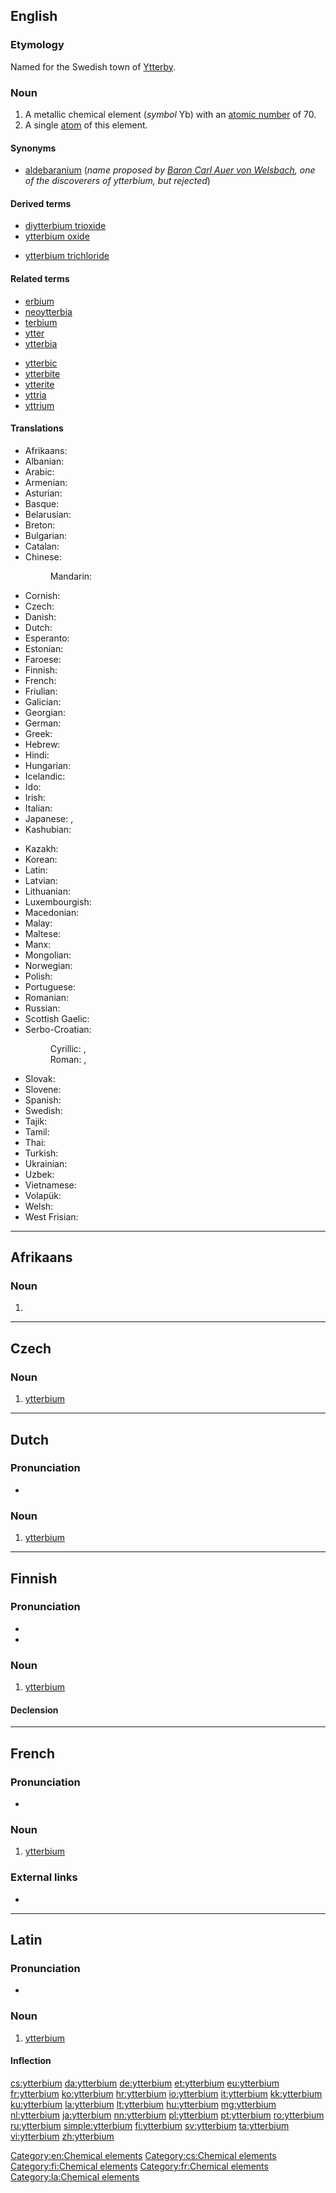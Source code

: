 {{also|Ytterbium}}
==English==
{{elements|Yb|thulium|Tm|lutetium|Lu}}

===Etymology===
Named for the Swedish town of [[w:Ytterby|Ytterby]].

===Noun===
{{en-noun|-|s}}
{{wikipedia}}

# A metallic chemical element (''symbol'' Yb) with an [[atomic number]] of 70.
# A single [[atom]] of this element.

====Synonyms====
* [[aldebaranium]] (''name proposed by [[w:Carl Auer von Welsbach|Baron Carl Auer von Welsbach]], one of the discoverers of ytterbium, but rejected'')

====Derived terms====
{{der-top}}
* [[diytterbium trioxide]]
* [[ytterbium oxide]]
{{der-mid}}
* [[ytterbium trichloride]]
{{der-bottom}}

====Related terms====
{{rel-top}}
* [[erbium]]<!--same etymology-->
* [[neoytterbia]]
* [[terbium]]<!--same etymology-->
* [[ytter]]
* [[ytterbia]]
{{rel-mid}}
* [[ytterbic]]
* [[ytterbite]]
* [[ytterite]]
* [[yttria]]
* [[yttrium]]<!--same etymology-->
{{rel-bottom}}

====Translations====
{{trans-top|chemical element}}
* Afrikaans: {{t|af|ytterbium}}
* Albanian: {{t|sq|iterb}}
* Arabic: {{t|ar|يِتْرِبْيُوم|tr=yitribyum|m}}
* Armenian: {{t|hy|իտերբիում}}
* Asturian: {{t|ast|iterbiu|m}}
* Basque: {{t|eu|iterbioa}}
* Belarusian: {{t|be|iтэрбiй|m|tr=itérbij|sc=Cyrl}}
* Breton: {{t|br|iterbiom}}
* Bulgarian: {{t|bg|итербий|m|tr=itérbij|sc=Cyrl}}
* Catalan: {{t|ca|iterbi}}
* Chinese:
*: Mandarin: {{t+|cmn|鐿|tr=yì|sc=Hani}}
* Cornish: {{t|kw|yterbyum}}
* Czech: {{t+|cs|ytterbium}}
* Danish: {{t|da|ytterbium}}
* Dutch: {{t+|nl|ytterbium|n}}
* Esperanto: {{t|eo|iterbio}}
* Estonian: {{t|et|üterbium}}
* Faroese: {{t|fo|ytterbium}}
* Finnish: {{t+|fi|ytterbium}}
* French: {{t+|fr|ytterbium|m}}
* Friulian: {{t|fur|iterbi}}
* Galician: {{t+|gl|iterbio}}
* Georgian: {{t|ka|იტერბიუმი}}
* German: {{t+|de|Ytterbium|n}}
* Greek: {{t+|el|υττέρβιο|n}}
* Hebrew: {{t+|he|איטרביום|tr=itérbiyum|sc=Hebr}}
* Hindi: {{t|hi|श्वेतला|tr=shvetalaa|sc=Deva}}
* Hungarian: {{t+|hu|itterbium}}
* Icelandic: {{t+|is|ytterbín}}
* Ido: {{t|io|yiterbo}}
* Irish: {{t|ga|itéirbiam}}
* Italian: {{t+|it|itterbio|m}}
* Japanese: {{t+|ja|イッテルビウム|tr=itterubiumu}}, {{t|ja|鐿|sc=Jpan}}
* Kashubian: {{t|csb|éterb}}
{{trans-mid}}
* Kazakh: {{t+|kk|иттербий|tr=itterbii|sc=Cyrl}}
* Korean: {{t+|ko|이테르븀|sc=Kore}}
* Latin: {{t+|la|ytterbium}}
* Latvian: {{t|lv|iterbijs}}
* Lithuanian: {{t+|lt|iterbis}}
* Luxembourgish: {{t|lb|Ytterbium}}
* Macedonian: {{t|mk|итербиум|m|tr=itérbium|sc=Cyrl}}
* Malay: {{t|ms|iterbium}}
* Maltese: {{t|mt|itterbjum}}
* Manx: {{t|gv|ytterbium}}
* Mongolian: {{t+|mn|иттерби|tr=itterbi|sc=Cyrl}}
* Norwegian: {{t|no|ytterbium}}
* Polish: {{t+|pl|iterb|m}}
* Portuguese: {{t+|pt|itérbio|m}}
* Romanian: {{t+|ro|yterbiu|n}}
* Russian: {{t+|ru|итте́рбий|m}}
* Scottish Gaelic: {{t|gd|itèirbiam}}
* Serbo-Croatian:
*: Cyrillic: {{t|sh|итербиjум}}, {{t|sh|итербиj|m}}
*: Roman: {{t+|sh|iterbij}}, {{t|sh|iterbijum|m}}
* Slovak: {{t|sk|ytterbium}}
* Slovene: {{t+|sl|iterbij}}
* Spanish: {{t+|es|iterbio|m}}
* Swedish: {{t+|sv|ytterbium}}
* Tajik: {{t|tg|itterbi'|sc=Cyrl}}
* Tamil: {{t|ta|திகழ்வெள்ளீயம்|tr=thigazhveLLeeyam|sc=Taml}}
* Thai: {{t|th|อิตเทอร์เบียม|tr=itthoebiam|sc=Thai}}
* Turkish: {{t+|tr|iterbiyum}}
* Ukrainian: {{t|uk|iтербiй|m|tr=itérbij|sc=Cyrl}}
* Uzbek: {{t|uz|иттербий|tr=itterbiy|sc=Cyrl}}
* Vietnamese: {{t|vi|ytecbi}}
* Volapük: {{t+|vo|lüterbin}}
* Welsh: {{t|cy|yterbiwm}}
* West Frisian: {{t|fy|ytterbium}}
{{trans-bottom}}

[[Category:en:Chemical elements]]

----

==Afrikaans==
{{elements|Yb|tulium|Tm|lutetium|Lu|lang=af}}

===Noun===
{{af-noun|-}}

# {{l|en|ytterbium}}

----

==Czech==

===Noun===
{{cs-noun|g=n}}

# [[#English|ytterbium]] {{gloss|metallic chemical element with an atomic number of 70}}

[[Category:cs:Chemical elements]]

----

==Dutch==
{{wikipedia|lang=nl}}
{{elements|Yb|thulium|Tm|lutetium|Lu|lang=nl}}

===Pronunciation===
* {{audio|Nl-ytterbium.ogg|Audio|lang=nl}}

===Noun===
{{nl-noun|n|-|-}}

# [[#English|ytterbium]]

----

==Finnish==
{{Finnish index|y|t}}
{{wikipedia|lang=fi}}

===Pronunciation===
* {{IPA|/ˈytːerbium/|lang=fi}}
* {{hyphenation|yt|ter|bium|lang=fi}}

===Noun===
{{head|fi|noun}}

# [[#English|ytterbium]]

====Declension====
{{fi-decl-risti|n=sg|ytterbium|||a|i=0}}

[[Category:fi:Chemical elements]]

----

==French==
{{wikipedia|lang=fr}}

===Pronunciation===
* {{IPA|/i.tɛʁ.bjɔm/|lang=fr}}

===Noun===
{{fr-noun|m|-}}

# [[#English|ytterbium]]

===External links===
* {{R:TLFi}}

[[Category:fr:Chemical elements]]

----

==Latin==
{{wikipedia|lang=la}}

===Pronunciation===
* {{la-pronunc|ytterbium}}

===Noun===
{{la-noun|ytterbium||ytterbiī|n|second}}

# [[#English|ytterbium]]

====Inflection====
{{la-decl-2nd-N|ytterbi}}

[[Category:la:Chemical elements]]

[[cs:ytterbium]]
[[da:ytterbium]]
[[de:ytterbium]]
[[et:ytterbium]]
[[eu:ytterbium]]
[[fr:ytterbium]]
[[ko:ytterbium]]
[[hr:ytterbium]]
[[io:ytterbium]]
[[it:ytterbium]]
[[kk:ytterbium]]
[[ku:ytterbium]]
[[la:ytterbium]]
[[lt:ytterbium]]
[[hu:ytterbium]]
[[mg:ytterbium]]
[[nl:ytterbium]]
[[ja:ytterbium]]
[[nn:ytterbium]]
[[pl:ytterbium]]
[[pt:ytterbium]]
[[ro:ytterbium]]
[[ru:ytterbium]]
[[simple:ytterbium]]
[[fi:ytterbium]]
[[sv:ytterbium]]
[[ta:ytterbium]]
[[vi:ytterbium]]
[[zh:ytterbium]]